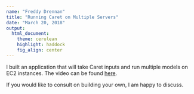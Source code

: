 ```yaml
---
name: "Freddy Drennan"
title: "Running Caret on Multiple Servers"
date: "March 20, 2018"
output:
  html_document:
    theme: cerulean
    highlight: haddock
    fig_align: center
---
```


I built an application that will take Caret inputs and run multiple models on EC2 instances. The video can be found [here](https://youtu.be/Yp1bko0Zd7E).

If you would like to consult on building your own, I am happy to discuss. 